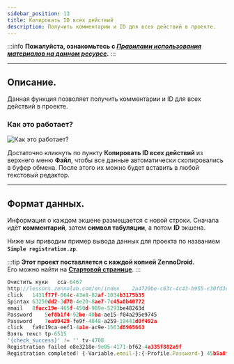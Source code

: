```yaml
---
sidebar_position: 13
title: Копировать ID всех действий
description: Получить комментарии и ID для всех действий в проекте.
---
```

:::info **Пожалуйста, ознакомьтесь с [*Правилами использования материалов на данном ресурсе*](../Disclaimer).**
:::
_______________________________________________  
## Описание.  
Данная функция позволяет получить комментарии и ID для всех действий в проекте.  

### Как это работает?  
![Как это работает?](./assets/CopyID/CopyID_pic1.png)  

Достаточно кликнуть по пункту **Копировать ID всех действий** из верхнего меню **Файл**, чтобы все данные автоматически скопировались в буфер обмена. После этого их можно будет вставить в любой текстовый редактор.  
_______________________________________________
## Формат данных.  
Информация о каждом экшене размещается с новой строки. Сначала идёт **комментарий**, затем **символ табуляции**, а потом **ID** экшена.  

Ниже мы приводим пример вывода данных для проекта по названием **`Simple registration.zp`**.  

:::tip **Этот проект поставляется с каждой копией ZennoDroid.**  
Его можно найти на [**Стартовой странице**](../pm/Welcome_PM).
:::  
```js
Очистить куки	cca-6467
http://lessons.zennolab.com/en/index	2a4729be-c63c-4c43-b955-c30fd3c7aabd
click	1431f77f-064c-43e8-82af-1034b3175b35
Spintax	63250dd2-3d78-4e20-8ae7-7c45a8b40772
email	8facc19e-465f-450d-989e-5293be48263d
Password	5ef8b1f4-92be-40ba-ae15-f04a295e9745
Password	7ea99429-fe9f-4048-a259-19441d0f492a
click	fa9c19ca-eef1-4a1e-ac9e-1563d8965663
Взять текст	tp-6515
'{check_success}' != ''	tv-4708
Registration failed	e8e3218e-9e05-4171-bf62-4a335f882a9f
Registration completed! {-Variable.email-}:{-Profile.Password-}	45b5a8fc-9240-4737-9724-be9818cce1de
```